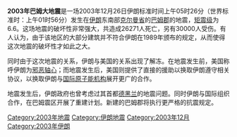 {{noteTA
|G1=地震
}}
{{unreferenced|time=2013-12-26}}
{{地震|
  | 標題= 2003年巴姆大地震
  | 日期= 2003年12月26日
  | 地圖= 2003 Bam earthquake.png
  | 規模= {{cn|里氏}}6.6级
  | 深度= 10公里
  | 震中= {{coord|29.004|N|58.337|E}}
  | 受影響地區= {{flag|Iran}}
  | 傷亡人數= 26,271人死亡<br />30,000人受伤
}}
'''2003年巴姆大地震'''是一场2003年12月26日伊朗标准时间上午05时26分（世界标准时：上午01时56分）发生在[[伊朗|伊朗]]东南部[[克尔曼省|克尔曼省]]的[[巴姆郡|巴姆郡]]的地震，[[矩震级|矩震级]]为6.6。这场地震的破坏性非常强大，共造成26271人死亡，另有30000人受伤。有人认为，由于该地区的大部分建筑并不符合伊朗在1989年颁布的规定，从而使得这次地震的破坏性才如此之大。

同时由于这次地震的关系，伊朗与美国的关系出现了解冻。在地震发生前，美国称呼伊朗为[[邪恶轴心|邪恶轴心]]；而地震发生后，美国则提供了直接的援助以换取伊朗遵守相关协议，以换取伊朗与[[国际原子能机构|国际原子能机构]]展开更广的合作。

地震发生后，伊朗政府也曾考虑过其首都[[德黑兰|德黑兰]]的地震问题。同时伊朗与国际组织合作，在巴姆震区开展了重建计划。新建的巴姆郡将执行更严格的抗震规定。
{{Disaster-stub}}
{{伊朗地震}}
{{2003年地震}}

[[Category:2003年地震|Category:2003年地震]]
[[Category:伊朗地震|Category:伊朗地震]]
[[Category:2003年12月|Category:2003年12月]]
[[Category:2003年伊朗|Category:2003年伊朗]]